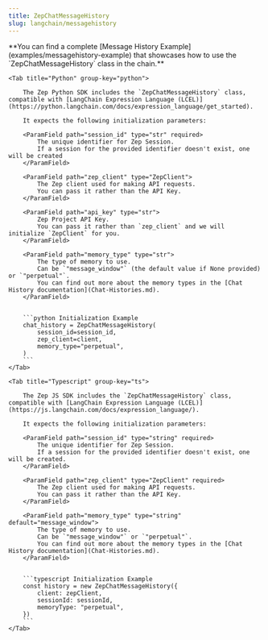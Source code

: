 ```yaml
---
title: ZepChatMessageHistory
slug: langchain/messagehistory
---
```


<Note>
    **You can find a complete [Message History Example](examples/messagehistory-example) that showcases how to use the `ZepChatMessageHistory` class in the chain.**
</Note>

<Tabs group="langchain">

    <Tab title="Python" group-key="python">

        The Zep Python SDK includes the `ZepChatMessageHistory` class, compatible with [LangChain Expression Language (LCEL)](https://python.langchain.com/docs/expression_language/get_started).

        It expects the following initialization parameters:

        <ParamField path="session_id" type="str" required>
            The unique identifier for Zep Session.
            If a session for the provided identifier doesn't exist, one will be created
        </ParamField>

        <ParamField path="zep_client" type="ZepClient">
            The Zep client used for making API requests.
            You can pass it rather than the API Key.
        </ParamField>

        <ParamField path="api_key" type="str">
            Zep Project API Key.
            You can pass it rather than `zep_client` and we will initialize `ZepClient` for you.
        </ParamField>

        <ParamField path="memory_type" type="str">
            The type of memory to use.
            Can be `"message_window"` (the default value if None provided) or `"perpetual"`.
            You can find out more about the memory types in the [Chat History documentation](Chat-Histories.md).
        </ParamField>


        ```python Initialization Example
        chat_history = ZepChatMessageHistory(
            session_id=session_id,
            zep_client=client,
            memory_type="perpetual",
        )
        ```
    </Tab>

    <Tab title="Typescript" group-key="ts">

        The Zep JS SDK includes the `ZepChatMessageHistory` class, compatible with [LangChain Expression Language (LCEL)](https://js.langchain.com/docs/expression_language/).

        It expects the following initialization parameters:

        <ParamField path="session_id" type="string" required>
            The unique identifier for Zep Session.
            If a session for the provided identifier doesn't exist, one will be created.
        </ParamField>

        <ParamField path="zep_client" type="ZepClient" required>
            The Zep client used for making API requests.
            You can pass it rather than the API Key.
        </ParamField>

        <ParamField path="memory_type" type="string" default="message_window">
            The type of memory to use.
            Can be `"message_window"` or `"perpetual"`.
            You can find out more about the memory types in the [Chat History documentation](Chat-Histories.md).
        </ParamField>


        ```typescript Initialization Example
        const history = new ZepChatMessageHistory({
            client: zepClient,
            sessionId: sessionId,
            memoryType: "perpetual",
        })
        ```
    </Tab>

</Tabs>